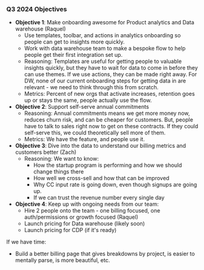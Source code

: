 ### Q3 2024 Objectives

- **Objective 1**: Make onboarding awesome for Product analytics and Data warehouse (Raquel)
  - Use templates, toolbar, and actions in analytics onboarding so people can get to insights more quickly.
  - Work with data warehouse team to make a bespoke flow to help people get their first integration set up.
  - Reasoning: Templates are useful for getting people to valuable insights quickly, but they have to wait for data to come in before they can use themes. If we use actions, they can be made right away. For DW, none of our current onboarding steps for getting data in are relevant - we need to think through this from scratch.
  - Metrics: Percent of new orgs that activate increases, retention goes up or stays the same, people actually use the flow.
- **Objective 2**: Support self-serve annual commitments
  - Reasoning: Annual commitments means we get more money now, reduces churn risk, and can be cheaper for customers. But, people have to talk to sales right now to get on these contracts. If they could self-serve this, we could theoretically sell more of them.
  - Metrics: We have the feature, and people use it.
- **Objective 3**: Dive into the data to understand our billing metrics and customers better (Zach)
  - Reasoning: We want to know:
      - How the startup program is performing and how we should change things there
      - How well we cross-sell and how that can be improved
      - Why CC input rate is going down, even though signups are going up.
      - If we can trust the revenue number every single day
- **Objective 4**: Keep up with ongoing needs from our team:
  - Hire 2 people onto the team - one billing focused, one auth/permissions or growth focused (Raquel)
  - Launch pricing for Data warehouse (likely soon)
  - Launch pricing for CDP (if it's ready)

If we have time:
  - Build a better billing page that gives breakdowns by project, is easier to mentally parse, is more beautiful, etc. 
